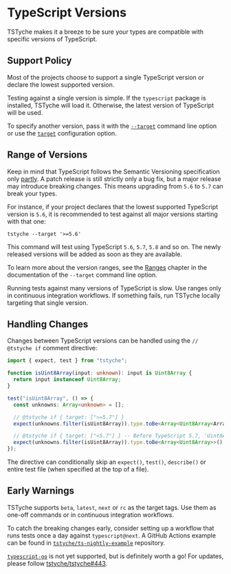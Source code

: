 
# TypeScript Versions

TSTyche makes it a breeze to be sure your types are compatible with specific versions of TypeScript.

## Support Policy

Most of the projects choose to support a single TypeScript version or declare the lowest supported version.

Testing against a single version is simple. If the `typescript` package is installed, TSTyche will load it. Otherwise, the latest version of TypeScript will be used.

<Tip>

To specify another version, pass it with the [`--target`](../reference/command-line.mdx#target) command line option or use the [`target`](../reference/config-file.mdx#target) configuration option.

</Tip>

## Range of Versions

Keep in mind that TypeScript follows the Semantic Versioning specification only [partly](https://github.com/microsoft/TypeScript/wiki/TypeScript's-Release-Process/e669ab1ad96edc1a7bcef5f6d9e35e24397891e5). A patch release is still strictly only a bug fix, but a major release may introduce breaking changes. This means upgrading from `5.6` to `5.7` can break your types.

For instance, if your project declares that the lowest supported TypeScript version is `5.6`, it is recommended to test against all major versions starting with that one:

```shell
tstyche --target '>=5.6'
```

This command will test using TypeScript `5.6`, `5.7`, `5.8` and so on. The newly released versions will be added as soon as they are available.

To learn more about the version ranges, see the [Ranges](../reference/command-line.mdx#ranges) chapter in the documentation of the `--target` command line option.

<Tip>

Running tests against many versions of TypeScript is slow. Use ranges only in continuous integration workflows. If something fails, run TSTyche locally targeting that single version.

</Tip>

## Handling Changes

Changes between TypeScript versions can be handled using the `// @tstyche if` comment directive:

```ts
import { expect, test } from "tstyche";

function isUint8Array(input: unknown): input is Uint8Array {
  return input instanceof Uint8Array;
}

test("isUint8Array", () => {
  const unknowns: Array<unknown> = [];

  // @tstyche if { target: [">=5.7"] }
  expect(unknowns.filter(isUint8Array)).type.toBe<Array<Uint8Array<ArrayBufferLike>>>();

  // @tstyche if { target: ["<5.7"] } -- Before TypeScript 5.7, 'Uint8Array' was not generic
  expect(unknowns.filter(isUint8Array)).type.toBe<Array<Uint8Array>>();
});
```

The directive can conditionally skip an `expect()`, `test()`, `describe()` or entire test file (when specified at the top of a file).

## Early Warnings

TSTyche supports `beta`, `latest`, `next` or `rc` as the target tags. Use them as one-off commands or in continuous integration workflows.

To catch the breaking changes early, consider setting up a workflow that runs tests once a day against `typescript@next`. A GitHub Actions example can be found in [`tstyche/ts-nightly-example`](https://github.com/tstyche/ts-nightly-example) repository.

<Note>

[`typescript-go`](https://github.com/microsoft/typescript-go) is not yet supported, but is definitely worth a go! For updates, please follow [tstyche/tstyche#443](https://github.com/tstyche/tstyche/issues/443).

</Note>
